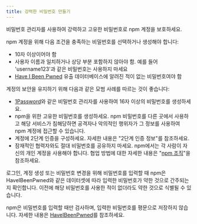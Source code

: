 ```yaml
---
title: 강력한 비밀번호 만들기
---
```


비밀번호 관리자를 사용하여 강력하고 고유한 비밀번호로 npm 계정을 보호하세요.

npm 계정을 위해 다음 조건을 충족하는 비밀번호를 선택하거나 생성해야 합니다:

- 10자 이상이어야 함
- 사용자 이름과 일치하거나 상당 부분 포함하지 않아야 함. 예를 들어 'username123'과 같은 비밀번호는 사용하지 마세요
- [Have I Been Pwned](https://haveibeenpwned.com/) 유출 데이터베이스에 알려진 적이 없는 비밀번호여야 함

계정의 보안을 유지하기 위해 다음과 같은 모범 사례를 따르는 것이 좋습니다:

- [1Password](https://1password.com/)와 같은 비밀번호 관리자를 사용하여 16자 이상의 비밀번호를 생성하세요.
- npm을 위한 고유한 비밀번호를 생성하세요. npm 비밀번호를 다른 곳에서 사용하고 해당 서비스가 침해당하면 공격자나 악의적인 행위자가 그 정보를 사용하여 npm 계정에 접근할 수 있습니다.
- 계정에 2단계 인증을 구성하세요. 자세한 내용은 "2단계 인증 정보"를 참조하세요.
- 잠재적인 협력자와도 절대 비밀번호를 공유하지 마세요. npm에서는 각 사람이 자신의 개인 계정을 사용해야 합니다. 협업 방법에 대한 자세한 내용은 "[npm 조직](/organizations)"을 참조하세요.

로그인, 계정 생성 또는 비밀번호 변경을 위해 비밀번호를 입력할 때 npm은 HaveIBeenPwned와 같은 데이터셋에 따라 입력한 비밀번호가 약한 것으로 간주되는지 확인합니다. 이전에 해당 비밀번호를 사용한 적이 없더라도 약한 것으로 식별될 수 있습니다.

npm은 비밀번호를 입력할 때만 검사하며, 입력한 비밀번호를 평문으로 저장하지 않습니다. 자세한 내용은 [HaveIBeenPwned](https://haveibeenpwned.com/)를 참조하세요.
